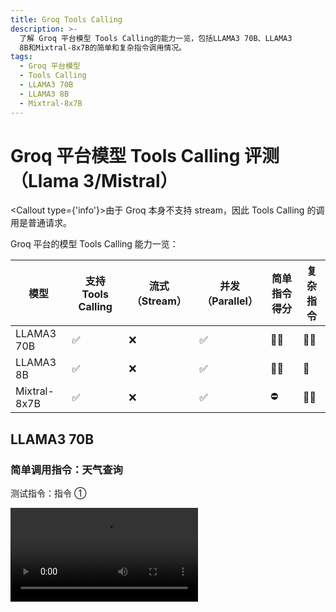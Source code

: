```yaml
---
title: Groq Tools Calling
description: >-
  了解 Groq 平台模型 Tools Calling的能力一览，包括LLAMA3 70B、LLAMA3
  8B和Mixtral-8x7B的简单和复杂指令调用情况。
tags:
  - Groq 平台模型
  - Tools Calling
  - LLAMA3 70B
  - LLAMA3 8B
  - Mixtral-8x7B
---
```


# Groq 平台模型 Tools Calling 评测（Llama 3/Mistral）

<Callout type={'info'}>由于 Groq 本身不支持 stream，因此 Tools Calling 的调用是普通请求。</Callout>

Groq 平台的模型 Tools Calling 能力一览：

| 模型           | 支持 Tools Calling | 流式 （Stream） | 并发（Parallel） | 简单指令得分 | 复杂指令 |
| ------------ | ---------------- | ----------- | ------------ | ------ | ---- |
| LLAMA3 70B   | ✅                | ❌           | ✅            | 🌟🌟   | 🌟🌟 |
| LLAMA3 8B    | ✅                | ❌           | ✅            | 🌟🌟   | 🌟   |
| Mixtral-8x7B | ✅                | ❌           | ✅            | ⛔      | 🌟🌟 |

## LLAMA3 70B

### 简单调用指令：天气查询

测试指令：指令 ①

<Video src="https://github.com/hermeslabs/lobe-chat/assets/28616219/a509d3f4-20b5-40a4-a2dc-adf11e1789e8" />

从上述视频中可以看到 LLAMA3 70B 支持并发 Tools Calling，可以同时调用多次天气查询。

<Image alt="LLAMA3 70B 简单指令的 Tools Calling" src="https://github.com/hermeslabs/lobe-chat/assets/28616219/f9cd0d4d-0e44-4bff-98cc-560f11259a60" />

<details>
  <summary>Tools Calling 原始输出：</summary>

  ```yml
  [no stream response] 2024-7-8 15:50:40.166

  {"id":"chatcmpl-ec4b6c0b-1078-4f50-a39c-e58b3b1f9c31","object":"chat.completion","created":1720425030,"model":"llama3-70b-8192","choices":[{"index":0,"message":{"role":"assistant","tool_calls":[{"id":"call_v89g","type":"function","function":{"name":"realtime-weather____fetchCurrentWeather","arguments":"{\"city\":\"杭州\"}"}},{"id":"call_jxwk","type":"function","function":{"name":"realtime-weather____fetchCurrentWeather","arguments":"{\"city\":\"北京}}]},"logprobs":null,"finish_reason":"tool_calls"}],"usage":{"prompt_tokens":969,"prompt_time":0.224209489,"completion_tokens":68,"completion_time":0.194285714,"total_tokens":1037,"total_time":0.418495203},"system_fingerprint":"fp_87cbfbbc4d","x_groq":{"id":"req_01j28n57x9e78a6bfbn9sdn139"}}

  ```
</details>

### 复杂调用指令：文生图

测试指令：指令 ②

<Video src="https://github.com/hermeslabs/lobe-chat/assets/28616219/b790f5d8-e797-4325-a974-436505b16fba" />

<Image alt="LLAMA3 70B 复杂指令的 Tools Calling" src="https://github.com/hermeslabs/lobe-chat/assets/28616219/082170fa-6d09-4602-8e23-eb678024305f" />

<details>
  <summary>Tools Calling 原始输出：</summary>

  ```yml
  [no stream response] 2024-7-8 18:0:34.811

  {"id":"chatcmpl-e3b59ca9-1172-4ae2-96c7-3d6997a1f8a8","object":"chat.completion","created":1720432834,"model":"llama3-70b-8192","choices":[{"index":0,"message":{"role":"assistant","tool_calls":[{"id":"call_azm9","type":"function","function":{"name":"lobe-image-designer____text2image____builtin","arguments":"{\"prompts\":[\"A small, fluffy, and playful golden retriever puppy with a white patch on its forehead, sitting on a green grass field with a bright blue sky in the background, photo.\",\"A cute, little, brown and white Dalmatian puppy with a red collar, running around in a park with a sunny day, illustration.\",\"A tiny, grey and white Poodle puppy with a pink ribbon, sitting on a white couch with a few toys surrounding it, watercolor painting.\",\"A sweet, small, black and white Chihuahua puppy with a pink bow, lying on a soft, white blanket with a few stuffed animals nearby, oil painting.\"],\"quality\":\"standard\",\"seeds\":[],\"size\":\"1024x1024\",\"style\":\"vivid\"}"}}]},"logprobs":null,"finish_reason":"tool_calls"}],"usage":{"prompt_tokens":2305,"prompt_time":3.027052298,"completion_tokens":246,"completion_time":0.702857143,"total_tokens":2551,"total_time":3.729909441},"system_fingerprint":"fp_7ab5f7e105","x_groq":{"id":"req_01j28wk2q0efvs22qatw7rd0ds"}}

  POST /api/chat/groq 200 in 17462ms
  ```
</details>

## LLAMA3-8B

### 简单调用指令：天气查询

测试指令：指令 ①

<Video src="https://github.com/hermeslabs/lobe-chat/assets/28616219/8077f432-b5f6-4e68-a311-2aac1d7ea892" />

从上述视频中可以看到 LLAMA3-8B 对于天气插件可以正常调用，并获得正确的总结结果。但是它并没有完全 follow 我们的描述指令，没有回答「好的」。

<Image alt="LLAMA3-8B 简单指令的 Tools Calling" src="https://github.com/hermeslabs/lobe-chat/assets/28616219/9d553f4e-0818-4f6c-be9d-70da289dd723" />

<details>
  <summary>Tools Calling 原始输出：</summary>

  ```yml
  [no stream response] 2024-7-9 11:33:16.920

  {"id":"chatcmpl-f3672d59-e91d-4253-af1b-bfc4e0912085","object":"chat.completion","created":1720495996,"model":"llama3-8b-8192","choices":[{"index":0,"message":{"role":"assistant","tool_calls":[{"id":"call_rjtk","type":"function","function":{"name":"realtime-weather____fetchCurrentWeather","arguments":"{\"city\":\"杭州市\"}"}},{"id":"call_7pqh","type":"functi,"function":{"name":"realtime-weather____fetchCurrentWeather","arguments":"{\"city\":\"北京市\"}"}}]},"logprobs":null,"finish_reason":"tool_calls"}],"usage":{"prompt_tokens":969,"ppt_time":0.145428625,"completion_tokens":128,"completion_time":0.101364747,"total_tokens":1097,"total_time":0.246793372},"system_fingerprint":"fp_33d61fdfc3","x_groq":{"id":"req_01j2artze1exz82nettf2h9066"}}

  POST /api/chat/groq 200 in 1649ms
  ```
</details>

### 复杂调用指令：文生图

测试指令：指令 ②

<Video src="https://github.com/hermeslabs/lobe-chat/assets/28616219/48dcfb0a-ba03-4eae-951e-37f3645eb9c7" />

LLAMA3 8B 在 DallE 的输出场景下，只会输出 1 张图片，而不是像 LLAMA3 70B 一样输出 4 张，意味着在复杂 Tools 指令层面，能力和 GPT 3.5 Turbo 接近，不如 GPT 4。

<Image alt="LLAMA3 8B 复杂指令的 Tools Calling" src="https://github.com/hermeslabs/lobe-chat/assets/28616219/b0180793-5934-4296-a569-60fbc70e8262" />

<details>
  <summary>Tools Calling 原始输出：</summary>

  ```yml
  [no stream response] 2024-7-9 11:58:27.40

  {"id":"chatcmpl-3c38f4d2-3424-416c-9fb0-0969d2683959","object":"chat.completion","created":1720497506,"model":"llama3-8b-8192","choices":[{"index":0,"message":{"role":"assistant","tool_calls":[{"id":"call_k6xj","type":"function","function":{"name":"lobe-image-designer____text2image____builtin","arguments":"{\"prompts\":[\"Create a watercolor painting of a small white dog with a pink nose, wearing a red collar and sitting on a green grass. The dog's ears should be floppy and its fur should be curly.\"],\"quality\":\"standard\",\"seeds\":[],\"size\":\"1024x1024\",\"style\":\"natural\"}"}}]},"logprobs":null,"finish_reason":"tool_calls"}],"usage":{"prompt_tokens":2282,"prompt_time":0.342335558,"completion_tokens":148,"completion_time":0.118023813,"total_tokens":2430,"total_time":0.460359371},"system_fingerprint":"fp_179b0f92c9","x_groq":{"id":"req_01j2at921tec8aymdq48czcw1y"}}

  POST /api/chat/groq 200 in 2517ms
  ```
</details>

## Mixtral-8x7B

### 简单调用指令：天气查询

测试指令：指令 ①

<Video src="https://github.com/hermeslabs/lobe-chat/assets/28616219/70b887fa-0e16-4ed2-892e-db52dcecf71d" />

从上述视频中可以看到 Mixtral-8x7B 对于天气插件的查询输出的参数有问题，导致无法正常调用插件。

<Image alt="Mixtral-8x7B 简单指令的 Tools Calling" src="https://github.com/hermeslabs/lobe-chat/assets/28616219/1b7bf28e-fa31-4838-ae92-9100a4bbb71c" />

<details>
  <summary>Tools Calling 原始输出：</summary>

  ```yml

  [no stream response] 2024-7-8 22:18:19.682

  {"id":"chatcmpl-9f89d669-5642-48be-b5cd-7a29756800c0","object":"chat.completion","created":1720448299,"model":"mixtral-8x7b-32768","choices":[{"index":0,"message":{"role":"assistant","tool_calls":[{"id":"call_719t","type":"function","function":{"name":"realtime-weather____fetchCurrentWeather","arguments":"{\"city\":\"Hangzhou,Beijing\"}"}}]},"logprobs":null,"finish_reason":"tool_calls"}],"usage":{"prompt_tokens":1262,"prompt_time":0.116684046,"completion_tokens":102,"completion_time":0.163113006,"total_tokens":1364,"total_time":0.279797052},"system_fingerprint":"fp_c5f20b5bb1","x_groq":{"id":"req_01j29bbc8xen2s3thp9qen5bys"}}

  POST /api/chat/groq 200 in 4860ms
  ```
</details>

### 复杂调用指令：文生图

测试指令：指令 ②

<Video src="https://github.com/hermeslabs/lobe-chat/assets/28616219/86c4ce08-c634-4a45-8782-c74245eee05b" />

非常意外地，Mixtral 8x7B 在文生图的 Tools Calling 的场景下，居然可以正常出图，而且出图的能力基本和 LLAMA3 70B 持平。

<Image alt="Mixtral-8x7B 复杂指令的 Tools Calling" src="https://github.com/hermeslabs/lobe-chat/assets/28616219/6e7bc3fa-3bc7-4c23-8f88-f38bb889c594" />

<Image alt="Mixtral-8x7B 复杂指令的 Tools Calling" src="https://github.com/hermeslabs/lobe-chat/assets/28616219/815b2792-adaf-4315-9014-f20531a3978b" />

<details>
  <summary>Tools Calling 原始输出：</summary>

  ```yml
  [no stream response] 2024-7-9 12:6:38.11

  {"id":"chatcmpl-a90069f3-b119-41b9-b8d7-c7f97373529e","object":"chat.completion","created":1720497998,"model":"mixtral-8x7b-32768","choices":[{"index":0,"message":{"role":"assistant","tool_calls":[{"id":"call_hw8t","type":"function","function":{"name":"lobe-image-designer____text2image____builtin","arguments":"{\"prompts\":[\"A colorful and playful illustration of a friendly small dog, looking directly at the viewer with a wagging tail and bright, expressive eyes. The dog's fur is glossy and well-groomed, with a mix of black, white, and brown colors. The background is a lush, green park with a clear blue sky and a few fluffy clouds.\",\"An oil painting of a small, energetic dog in a sunlit park, chasing a frisbee. The dog is a mix of black and white fur, with a distinct brown spot above its left eye. The park features tall trees, providing dappled shade across the grassy landscape. The frisbee is bright orange and stands out against the natural surroundings.\",\"A realistic watercolor painting of a small, fluffy white dog curled up next to a warm fireplace during a cozy winter evening. The dog's eyes are closed in contentment, and a single red bow is tied around its neck. The background includes a plush armchair, a stack of books, and a softly lit room.\",\"A fun and engaging cartoon of a small dog sitting at a café table, enjoying a cup of coffee and a croissant. The dog has a expressive face and a blue scarf around its neck. The café has a vintage, 1920's style and a red awning, with a bustling city background.\"],\"quality\":\"standard\",\"size\":\"1024x1024\",\"style\":\"vivid\"}"}}]},"logprobs":null,"finish_reason":"tool_calls"}],"usage":{"prompt_tokens":2920,"prompt_time":0.228639219,"completion_tokens":465,"completion_time":0.755757988,"total_tokens":3385,"total_time":0.984397207},"system_fingerprint":"fp_c5f20b5bb1","x_groq":{"id":"req_01j2atr155f0nv8rmfk448e2at"}}

  POST /api/chat/groq 200 in 6216ms

  ```
</details>
